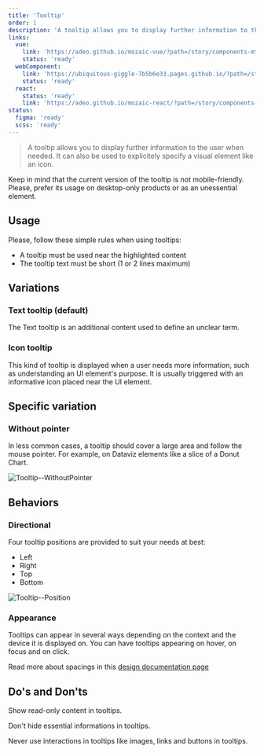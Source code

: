 ```yaml
---
title: 'Tooltip'
order: 1
description: 'A tooltip allows you to display further information to the user when needed. It can also be used to explicitely specify a visual element.'
links:
  vue:
    link: 'https://adeo.github.io/mozaic-vue/?path=/story/components-mtooltip'
    status: 'ready'
  webComponent:
    link: 'https://ubiquitous-giggle-7b5b6e33.pages.github.io/?path=/story/components-tooltip--default'
    status: 'ready'
  react:
    status: 'ready'
    link: 'https://adeo.github.io/mozaic-react/?path=/story/components-tooltip'
status:
  figma: 'ready'
  scss: 'ready'
---
```


> A tooltip allows you to display further information to the user when needed. It can also be used to explicitely specify a visual element like an icon.

<Highlight theme="warning" title="Mobile usage">
  Keep in mind that the current version of the tooltip is not mobile-friendly.
  Please, prefer its usage on desktop-only products or as an unessential
  element.
</Highlight>

<Story id="indicator-tooltip--default" />

## Usage

Please, follow these simple rules when using tooltips:

- A tooltip must be used near the highlighted content
- The tooltip text must be short (1 or 2 lines maximum)

## Variations

### Text tooltip (default)

The Text tooltip is an additional content used to define an unclear term.

### Icon tooltip

This kind of tooltip is displayed when a user needs more information, such as understanding an UI element's purpose. It is usually triggered with an informative icon placed near the UI element.

## Specific variation

### Without pointer

In less common cases, a tooltip should cover a large area and follow the mouse pointer. For example, on Dataviz elements like a slice of a Donut Chart.

![Tooltip--WithoutPointer](Tooltip--WithoutPointer.png)

<Story id="indicator-tooltip--tooltip-no-pointer" />

## Behaviors

### Directional

Four tooltip positions are provided to suit your needs at best:

- Left
- Right
- Top
- Bottom

![Tooltip--Position](Tooltip--Position.png)

### Appearance

Tooltips can appear in several ways depending on the context and the device it is displayed on. You can have tooltips appearing on hover, on focus and on click.

<Highlight theme="tips" title="Spacings for designers">

Read more about spacings in this [design documentation page](/Components/Tooltip/design/)

</Highlight>

## Do's and Don'ts

<HintItem do>Show read-only content in tooltips.</HintItem>

<HintItem dont>Don't hide essential informations in tooltips.</HintItem>

<HintItem dont>
  Never use interactions in tooltips like images, links and buttons in tooltips.
</HintItem>
